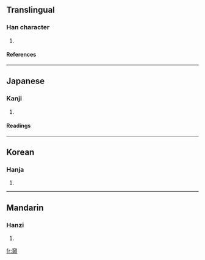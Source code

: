 ==Translingual==
===Han character===
{{Han char|rn=37|rad=大|as=11|sn=14|four=4012<sub>3</sub>|canj=大水中中 (KELL)}}
# {{defn|Han|sort=大11}}
====References====
{{Han ref|kx=0253.280|dkj=05995|dj=0515.220|hdz=10549.080|uh=596B|ud=22891|bh=E16A|bd=57706}}
----
==Japanese==
===Kanji===
{{ja-kanji|grade=|rs=大11}}
# {{defn|Japanese}} 
====Readings====
{{ja-readings|on=[[いん]] (in)|kun=[[いずみ]] (izumi)}}
----
==Korean==
===Hanja===
{{ko-hanja|hangeul=윤|rv=yun|mr=yun}}
# {{defn|Korean}}
----
==Mandarin==
===Hanzi===
{{cmn-hanzi|pin=[[yūn]] ([[yun1]])|wg=yün<sup>1</sup>}}
# {{defn|Mandarin}}

[[fr:奫]]